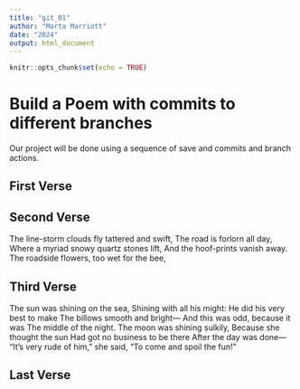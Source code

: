 ```yaml
---
title: "git_01"
author: "Marta Marriott"
date: "2024"
output: html_document
---
```


```r
knitr::opts_chunk$set(echo = TRUE)
```
# Build a Poem with commits to different branches
Our project will be done using a sequence of save and commits and branch actions.
<!-- Do not modify or change any text in "!--" bracketed areas such as this --- these are instructions to
you, if you change any of this the git program will notice it and compromise your git merging strategy !-->

## First Verse 
<!--Put the first five lines of a poem by Lewis Carrol in this section!-->

## Second Verse
<!--Put the first five lines of a poem by Robert Frost here!-->
The line-storm clouds fly tattered and swift,
The road is forlorn all day,
Where a myriad snowy quartz stones lift,
And the hoof-prints vanish away.
The roadside flowers, too wet for the bee,

## Third Verse
<!--Put the first two verses of The Walrus and the Carpenter here!-->
The sun was shining on the sea, Shining with all his might: 
He did his very best to make
The billows smooth and bright— 
And this was odd, because it was
The middle of the night. 
The moon was shining sulkily,
Because she thought the sun 
Had got no business to be there
After the day was done— 
“It’s very rude of him,” she said,
“To come and spoil the fun!”

## Last Verse
<!--Put a short poem you created using chatGPT of 20 to 30 lines,here!-->
